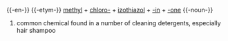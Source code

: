 {{-en-}}
{{-etym-}}
[[methyl]] + [[chloro-]] + [[izothiazol]] + [[-in]] + [[-one]]
{{-noun-}}
#common chemical found in a number of cleaning detergents, especially hair shampoo